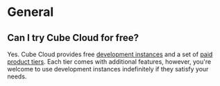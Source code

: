 # General

## Can I try Cube Cloud for free?

Yes. Cube Cloud provides free
[development instances](/product/deployment/cloud/deployment-types#development-instance)
and a set of [paid product tiers](https://cube.dev/pricing). Each tier comes with
additional features, however, you're welcome to use development instances
indefinitely if they satisfy your needs.
